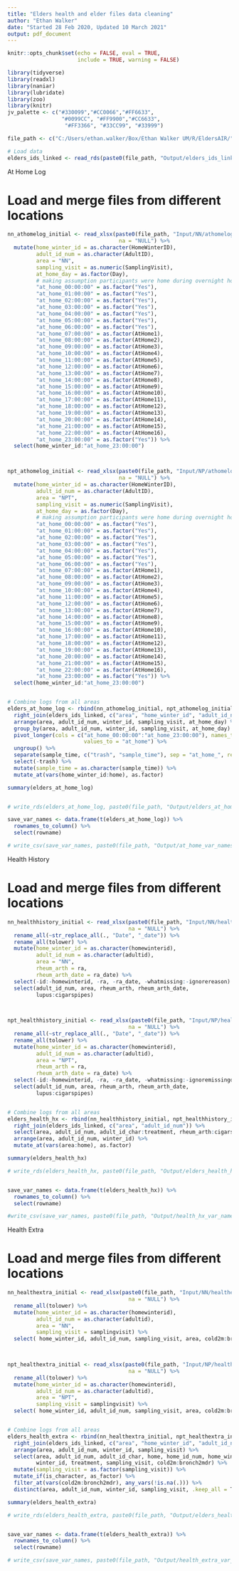 ```yaml
---
title: "Elders health and elder files data cleaning"
author: "Ethan Walker"
date: "Started 28 Feb 2020, Updated 10 March 2021"
output: pdf_document 
---
```


```r
knitr::opts_chunk$set(echo = FALSE, eval = TRUE, 
                      include = TRUE, warning = FALSE)
```

```r
library(tidyverse)
library(readxl)
library(naniar)
library(lubridate)
library(zoo)
library(knitr)
jv_palette <- c("#330099","#CC0066","#FF6633", 
                 "#0099CC", "#FF9900","#CC6633",
                  "#FF3366", "#33CC99", "#33999")
```

```r
file_path <- c("C:/Users/ethan.walker/Box/Ethan Walker UM/R/EldersAIR/")

# Load data
elders_ids_linked <- read_rds(paste0(file_path, "Output/elders_ids_linked.rds"))
```


################# At Home Log ###############

# Load and merge files from different locations
```r
nn_athomelog_initial <- read_xlsx(paste0(file_path, "Input/NN/athomelog.xlsx"),
                                   na = "NULL") %>% 
  mutate(home_winter_id = as.character(HomeWinterID),
         adult_id_num = as.character(AdultID),
         area = "NN",
         sampling_visit = as.numeric(SamplingVisit),
         at_home_day = as.factor(Day),
         # making assumption participants were home during overnight hours
         "at_home_00:00:00" = as.factor("Yes"),
         "at_home_01:00:00" = as.factor("Yes"),
         "at_home_02:00:00" = as.factor("Yes"),
         "at_home_03:00:00" = as.factor("Yes"),
         "at_home_04:00:00" = as.factor("Yes"),
         "at_home_05:00:00" = as.factor("Yes"),
         "at_home_06:00:00" = as.factor("Yes"),
         "at_home_07:00:00" = as.factor(AtHome1),
         "at_home_08:00:00" = as.factor(AtHome2),
         "at_home_09:00:00" = as.factor(AtHome3),
         "at_home_10:00:00" = as.factor(AtHome4),
         "at_home_11:00:00" = as.factor(AtHome5),
         "at_home_12:00:00" = as.factor(AtHome6),
         "at_home_13:00:00" = as.factor(AtHome7),
         "at_home_14:00:00" = as.factor(AtHome8),
         "at_home_15:00:00" = as.factor(AtHome9),
         "at_home_16:00:00" = as.factor(AtHome10),
         "at_home_17:00:00" = as.factor(AtHome11),
         "at_home_18:00:00" = as.factor(AtHome12),
         "at_home_19:00:00" = as.factor(AtHome13),
         "at_home_20:00:00" = as.factor(AtHome14),
         "at_home_21:00:00" = as.factor(AtHome15),
         "at_home_22:00:00" = as.factor(AtHome16),
         "at_home_23:00:00" = as.factor("Yes")) %>% 
  select(home_winter_id:"at_home_23:00:00")



npt_athomelog_initial <- read_xlsx(paste0(file_path, "Input/NP/athomelog.xlsx"),
                                   na = "NULL") %>% 
  mutate(home_winter_id = as.character(HomeWinterID),
         adult_id_num = as.character(AdultID),
         area = "NPT",
         sampling_visit = as.numeric(SamplingVisit),
         at_home_day = as.factor(Day),
         # making assumption participants were home during overnight hours
         "at_home_00:00:00" = as.factor("Yes"),
         "at_home_01:00:00" = as.factor("Yes"),
         "at_home_02:00:00" = as.factor("Yes"),
         "at_home_03:00:00" = as.factor("Yes"),
         "at_home_04:00:00" = as.factor("Yes"),
         "at_home_05:00:00" = as.factor("Yes"),
         "at_home_06:00:00" = as.factor("Yes"),
         "at_home_07:00:00" = as.factor(AtHome1),
         "at_home_08:00:00" = as.factor(AtHome2),
         "at_home_09:00:00" = as.factor(AtHome3),
         "at_home_10:00:00" = as.factor(AtHome4),
         "at_home_11:00:00" = as.factor(AtHome5),
         "at_home_12:00:00" = as.factor(AtHome6),
         "at_home_13:00:00" = as.factor(AtHome7),
         "at_home_14:00:00" = as.factor(AtHome8),
         "at_home_15:00:00" = as.factor(AtHome9),
         "at_home_16:00:00" = as.factor(AtHome10),
         "at_home_17:00:00" = as.factor(AtHome11),
         "at_home_18:00:00" = as.factor(AtHome12),
         "at_home_19:00:00" = as.factor(AtHome13),
         "at_home_20:00:00" = as.factor(AtHome14),
         "at_home_21:00:00" = as.factor(AtHome15),
         "at_home_22:00:00" = as.factor(AtHome16),
         "at_home_23:00:00" = as.factor("Yes")) %>% 
  select(home_winter_id:"at_home_23:00:00")     


# Combine logs from all areas
elders_at_home_log <- rbind(nn_athomelog_initial, npt_athomelog_initial) %>% 
  right_join(elders_ids_linked, c("area", "home_winter_id", "adult_id_num")) %>% 
  arrange(area, adult_id_num, winter_id, sampling_visit, at_home_day) %>% 
  group_by(area, adult_id_num, winter_id, sampling_visit, at_home_day) %>% 
  pivot_longer(cols = c("at_home_00:00:00":"at_home_23:00:00"), names_to = "sample_time",
                        values_to = "at_home") %>% 
  ungroup() %>% 
  separate(sample_time, c("trash", "sample_time"), sep = "at_home_", remove = FALSE) %>% 
  select(-trash) %>% 
  mutate(sample_time = as.character(sample_time)) %>% 
  mutate_at(vars(home_winter_id:home), as.factor)

summary(elders_at_home_log)


# write_rds(elders_at_home_log, paste0(file_path, "Output/elders_at_home_log_clean.rds"))

save_var_names <- data.frame(t(elders_at_home_log)) %>% 
  rownames_to_column() %>% 
  select(rowname)

# write_csv(save_var_names, paste0(file_path, "Output/at_home_var_names.csv"))
```



################# Health History ###############

# Load and merge files from different locations
```r
nn_healthhistory_initial <- read_xlsx(paste0(file_path, "Input/NN/healthhistory.xlsx"),
                                      na = "NULL") %>% 
  rename_all(~str_replace_all(., "Date", "_date")) %>% 
  rename_all(tolower) %>% 
  mutate(home_winter_id = as.character(homewinterid),
         adult_id_num = as.character(adultid),
         area = "NN",
         rheum_arth = ra,
         rheum_arth_date = ra_date) %>% 
  select(-id:-homewinterid, -ra, -ra_date, -whatmissing:-ignorereason) %>% 
  select(adult_id_num, area, rheum_arth, rheum_arth_date,
         lupus:cigarspipes)
         


npt_healthhistory_initial <- read_xlsx(paste0(file_path, "Input/NP/healthhistory.xlsx"),
                                      na = "NULL") %>% 
  rename_all(~str_replace_all(., "Date", "_date")) %>% 
  rename_all(tolower) %>% 
  mutate(home_winter_id = as.character(homewinterid),
         adult_id_num = as.character(adultid),
         area = "NPT",
         rheum_arth = ra,
         rheum_arth_date = ra_date) %>% 
  select(-id:-homewinterid, -ra, -ra_date, -whatmissing:-ignoremissingdata) %>% 
  select(adult_id_num, area, rheum_arth, rheum_arth_date,
         lupus:cigarspipes)  


# Combine logs from all areas
elders_health_hx <- rbind(nn_healthhistory_initial, npt_healthhistory_initial) %>% 
  right_join(elders_ids_linked, c("area", "adult_id_num")) %>% 
  select(area, adult_id_num, adult_id_char:treatment, rheum_arth:cigarspipes) %>% 
  arrange(area, adult_id_num, winter_id) %>% 
  mutate_at(vars(area:home), as.factor)

summary(elders_health_hx)

# write_rds(elders_health_hx, paste0(file_path, "Output/elders_health_hx_clean.rds"))


save_var_names <- data.frame(t(elders_health_hx)) %>% 
  rownames_to_column() %>% 
  select(rowname)

#write_csv(save_var_names, paste0(file_path, "Output/health_hx_var_names.csv"))
```



################# Health Extra ###############

# Load and merge files from different locations
```r
nn_healthextra_initial <- read_xlsx(paste0(file_path, "Input/NN/healthextra.xlsx"),
                                      na = "NULL") %>% 
  rename_all(tolower) %>% 
  mutate(home_winter_id = as.character(homewinterid),
         adult_id_num = as.character(adultid),
         area = "NN",
         sampling_visit = samplingvisit) %>% 
  select( home_winter_id, adult_id_num, sampling_visit, area, cold2m:bronch2mdr) 
         


npt_healthextra_initial <- read_xlsx(paste0(file_path, "Input/NP/healthextra.xlsx"),
                                      na = "NULL") %>% 
  rename_all(tolower) %>% 
  mutate(home_winter_id = as.character(homewinterid),
         adult_id_num = as.character(adultid),
         area = "NPT",
         sampling_visit = samplingvisit) %>% 
  select( home_winter_id, adult_id_num, sampling_visit, area, cold2m:bronch2mdr)  


# Combine logs from all areas
elders_health_extra <- rbind(nn_healthextra_initial, npt_healthextra_initial) %>% 
  right_join(elders_ids_linked, c("area", "home_winter_id", "adult_id_num")) %>% 
  arrange(area, adult_id_num, winter_id, sampling_visit) %>% 
  select(area, adult_id_num, adult_id_char, home, home_id_num, home_winter_id, 
         winter_id, treatment, sampling_visit, cold2m:bronch2mdr) %>% 
  mutate(sampling_visit = as.factor(sampling_visit)) %>% 
  mutate_if(is_character, as_factor) %>% 
  filter_at(vars(cold2m:bronch2mdr), any_vars(!is.na(.))) %>% 
  distinct(area, adult_id_num, winter_id, sampling_visit, .keep_all = T)

summary(elders_health_extra)

# write_rds(elders_health_extra, paste0(file_path, "Output/elders_health_extra_clean.rds"))


save_var_names <- data.frame(t(elders_health_extra)) %>% 
  rownames_to_column() %>% 
  select(rowname)

# write_csv(save_var_names, paste0(file_path, "Output/health_extra_var_names.csv"))
```
